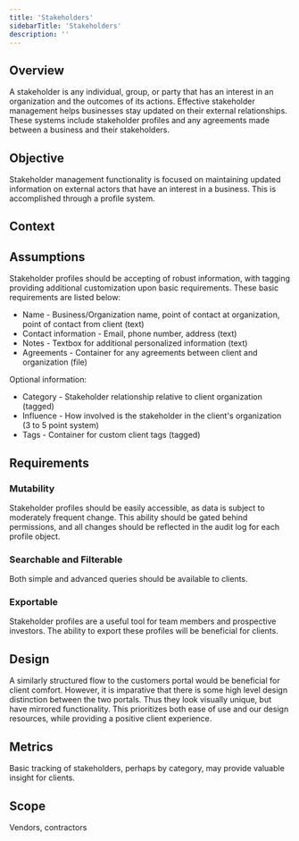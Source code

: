 ```yaml
---
title: 'Stakeholders'
sidebarTitle: 'Stakeholders'
description: ''
---
```


## Overview

A stakeholder is any individual, group, or party that has an interest in an organization and the outcomes of its actions. Effective stakeholder management helps businesses stay updated on their external relationships. These systems include stakeholder profiles and any agreements made between a business and their stakeholders.

## Objective

Stakeholder management functionality is focused on maintaining updated information on external actors that have an interest in a business. This is accomplished through a profile system. 

## Context



## Assumptions

Stakeholder profiles should be accepting of robust information, with tagging providing additional customization upon basic requirements. 
These basic requirements are listed below:

- Name - Business/Organization name, point of contact at organization, point of contact from client (text)
- Contact information - Email, phone number, address (text)
- Notes - Textbox for additional personalized information (text)
- Agreements - Container for any agreements between client and organization (file)

Optional information:

- Category - Stakeholder relationship relative to client organization (tagged)
- Influence - How involved is the stakeholder in the client's organization (3 to 5 point system)
- Tags - Container for custom client tags (tagged)

## Requirements

### Mutability

Stakeholder profiles should be easily accessible, as data is subject to moderately frequent change. This ability should be gated behind permissions, and all changes should be reflected in the audit log for each profile object.

### Searchable and Filterable

Both simple and advanced queries should be available to clients.

### Exportable

Stakeholder profiles are a useful tool for team members and prospective investors. The ability to export these profiles will be beneficial for clients.

## Design

A similarly structured flow to the customers portal would be beneficial for client comfort. However, it is imparative that there is some high level design distinction between the two portals. Thus they look visually unique, but have mirrored functionality. This prioritizes both ease of use and our design resources, while providing a positive client experience. 

## Metrics

Basic tracking of stakeholders, perhaps by category, may provide valuable insight for clients.

## Scope

Vendors, contractors